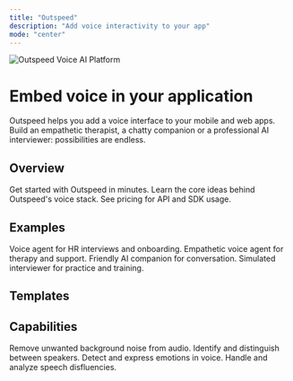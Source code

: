 ```yaml
---
title: "Outspeed"
description: "Add voice interactivity to your app"
mode: "center"
---
```


<div className="flex flex-col lg:flex-row gap-8 items-center mb-12">
  <div className="flex-1 flex justify-center lg:justify-start">
    <img 
      src="../logo/outspeed-docs-image.png" 
      alt="Outspeed Voice AI Platform" 
      className="max-w-full h-auto rounded-lg shadow-lg"
    />
  </div>
  <div className="flex-1">
    <h1 className="text-4xl font-bold text-gray-900 mb-4">Embed voice in your application</h1>
    <p className="text-lg text-gray-600 leading-relaxed">
      Outspeed helps you add a voice interface to your mobile and web apps. Build an empathetic
      therapist, a chatty companion or a professional AI interviewer: possibilities are endless.
    </p>
  </div>
</div>

## Overview

<CardGroup cols={3}>
  <Card title="Quickstart" icon="rocket" href="/get-started/quickstart">
    Get started with Outspeed in minutes.
  </Card>
  <Card title="Concepts" icon="book" href="/get-started/openai-compatibility">
    Learn the core ideas behind Outspeed's voice stack.
  </Card>
  <Card title="Pricing" icon="dollar-sign" href="https://dashboard.outspeed.com/pricing">
    See pricing for API and SDK usage.
  </Card>
</CardGroup>

## Examples

<CardGroup cols={3}>
  <Card title="HR" icon="user-tie" href="/get-started/examples">
    Voice agent for HR interviews and onboarding.
  </Card>
  <Card title="Therapist" icon="user-nurse" href="/get-started/examples">
    Empathetic voice agent for therapy and support.
  </Card>
  <Card title="Companion" icon="user-friends" href="/get-started/examples">
    Friendly AI companion for conversation.
  </Card>
  <Card title="Interviewer" icon="user-secret" href="/get-started/examples">
    Simulated interviewer for practice and training.
  </Card>
</CardGroup>

## Templates

<CardGroup cols={4}>
  <Card title="Next JS" icon="code" href="https://github.com/outspeed-ai/outspeed-nextjs-template">
  </Card>
  <Card title="React JS" icon="react" href="/react/setup">
  </Card>
  <Card title="React TS" icon="react" href="/react/setup">
  </Card>
  <Card title="Vite" icon="bolt" href="https://github.com/outspeed-ai/outspeed-vite-template">
  </Card>
  <Card title="Cloudflare" icon="cloud" href="https://github.com/outspeed-ai/outspeed-cloudflare-template">
  </Card>
  <Card title="Create React App" icon="react" href="https://github.com/outspeed-ai/outspeed-cra-template">
  </Card>
  <Card title="Flutter" icon="mobile" href="https://github.com/outspeed-ai/outspeed-flutter-template">
  </Card>
  <Card title="Swift" icon="apple" href="/iOS/outspeed-swift-getting-started">
  </Card>
</CardGroup>

## Capabilities

<CardGroup cols={3}>
  <Card title="Background Noise Removal" icon="volume-xmark">
    Remove unwanted background noise from audio.
  </Card>
  <Card title="Speaker Recognition" icon="user-check">
    Identify and distinguish between speakers.
  </Card>
  <Card title="Emotions" icon="face-smile">
    Detect and express emotions in voice.
  </Card>
  <Card title="Disfluencies" icon="wave-square">
    Handle and analyze speech disfluencies.
  </Card>
</CardGroup>


